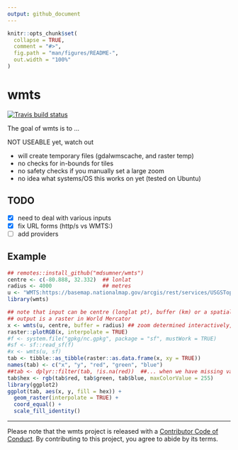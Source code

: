 ```yaml
---
output: github_document
---
```


<!-- README.md is generated from README.Rmd. Please edit that file -->

```r
knitr::opts_chunk$set(
  collapse = TRUE,
  comment = "#>",
  fig.path = "man/figures/README-",
  out.width = "100%"
)
```

# wmts

<!-- badges: start -->
[![Travis build status](https://travis-ci.org/mdsumner/wmts.svg?branch=master)](https://travis-ci.org/mdsumner/wmts)
<!-- badges: end -->

The goal of wmts is to ...


NOT USEABLE yet, watch out

* will create temporary files (gdalwmscache, and raster temp)
* no checks for in-bounds for tiles
* no safety checks if you manually set a large zoom
* no idea what systems/OS this works on yet (tested on Ubuntu)

## TODO

- [x] need to deal with various inputs 
- [x] fix URL forms (http/s vs WMTS:)
- [ ] add providers

## Example

```r
## remotes::install_github("mdsumner/wmts")
centre <- c(-80.888, 32.332)  ## lonlat
radius <- 4000                ## metres
u <- "WMTS:https://basemap.nationalmap.gov/arcgis/rest/services/USGSTopo/MapServer/WMTS/1.0.0/WMTSCapabilities.xml,layer=USGSTopo,tilematrixset=default028mm"
library(wmts)

## note that input can be centre (longlat pt), buffer (km) or a spatial object (ignore buffer)
## output is a raster in World Mercator
x <- wmts(u, centre, buffer = radius) ## zoom determined interactively, don't use a hardcoded zoom
raster::plotRGB(x, interpolate = TRUE)
#f <- system.file("gpkg/nc.gpkg", package = "sf", mustWork = TRUE)
#sf <- sf::read_sf(f)
#x <- wmts(u, sf)
tab <- tibble::as_tibble(raster::as.data.frame(x, xy = TRUE))
names(tab) <- c("x", "y", "red", "green", "blue")
##tab <- dplyr::filter(tab, !is.na(red))  ##... when we have missing values, we should drop them or rgb() will error
tab$hex <- rgb(tab$red, tab$green, tab$blue, maxColorValue = 255)
library(ggplot2)
ggplot(tab, aes(x, y, fill = hex)) +
  geom_raster(interpolate = TRUE) +
  coord_equal() +
  scale_fill_identity()
```

--- 

Please note that the wmts project is released with a [Contributor Code of Conduct](https://contributor-covenant.org/version/1/0/0/CODE_OF_CONDUCT.html). By contributing to this project, you agree to abide by its terms.
